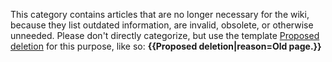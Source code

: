 This category contains articles that are no longer necessary for the wiki, because they list outdated information, are invalid, obsolete, or otherwise unneeded. Please don't directly categorize, but use the template [[Template:Proposed_deletion|Proposed deletion]] for this purpose, like so: '''<nowiki>{{Proposed deletion|reason=Old page.}}</nowiki>'''